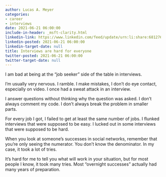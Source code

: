 ```yaml
---
author: Lucas A. Meyer
categories:
- career
- interviews
date: 2021-06-21 06:00:00
include-in-header: _msft-clarity.html
linkedin-link: https://www.linkedin.com/feed/update/urn:li:share:6812769571775365120
linkedin-posted: 2021-06-21 06:00:00
linkedin-target-date: null
title: Interviews are hard for everyone
twitter-posted: 2021-06-21 06:00:00
twitter-target-date: null
---
```


I am bad at being at the "job seeker" side of the table in interviews. 

I'm usually very nervous. I ramble. I make mistakes, I don't do eye contact, especially on video. I once had a sweat attack in an interview. 

I answer questions without thinking why the question was asked. I don't always comment my code. I don't always break the problem in smaller parts.

For every job I got, I failed to get at least the same number of jobs. I flunked interviews that were supposed to be easy. I lucked out in some interviews that were supposed to be hard.

When you look at someone's successes in social networks, remember that you're only seeing the numerator. You don't know the denominator. In my case, it took a lot of tries.

It's hard for me to tell you what will work in your situation, but for most people I know, it took many tries. Most "overnight successes" actually had many years of preparation.
